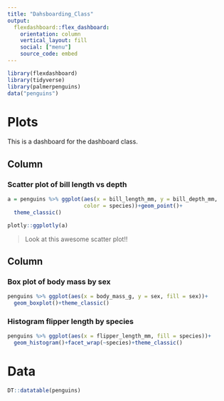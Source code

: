 ```yaml
---
title: "Dahsboarding_Class"
output: 
  flexdashboard::flex_dashboard:
    orientation: column
    vertical_layout: fill
    social: ["menu"]
    source_code: embed
---
```


```r
library(flexdashboard)
library(tidyverse)
library(palmerpenguins)
data("penguins")
```

Plots
===============================================================
This is a dashboard for the dashboard class.

Column {data-width=650}
-----------------------------------------------------------------------

### Scatter plot of bill length vs depth

```r
a = penguins %>% ggplot(aes(x = bill_length_mm, y = bill_depth_mm,
                        color = species))+geom_point()+
  theme_classic()

plotly::ggplotly(a)
```
>Look at this awesome scatter plot!!



Column {data-width=350}
-----------------------------------------------------------------------

### Box plot of body mass by sex

```r
penguins %>% ggplot(aes(x = body_mass_g, y = sex, fill = sex))+
  geom_boxplot()+theme_classic()
```

### Histogram flipper length by species

```r
penguins %>% ggplot(aes(x = flipper_length_mm, fill = species))+
  geom_histogram()+facet_wrap(~species)+theme_classic()
```

Data
=================================================================
```r
DT::datatable(penguins)
```

